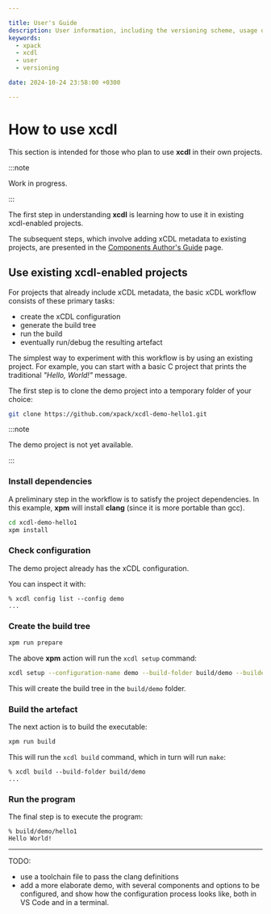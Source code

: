 ```yaml
---

title: User's Guide
description: User information, including the versioning scheme, usage of shared libraries, and RPATH configuration on GNU/Linux.
keywords:
  - xpack
  - xcdl
  - user
  - versioning

date: 2024-10-24 23:58:00 +0300

---
```


# How to use xcdl

This section is intended for those who plan to use **xcdl** in their
own projects.

:::note

Work in progress.

:::

The first step in understanding **xcdl** is learning how to
use it in existing xcdl-enabled projects.

The subsequent steps,
which involve adding xCDL metadata to existing projects, are presented
in the [Components Author's Guide](/docs/guide/) page.

## Use existing xcdl-enabled projects

For projects that already include xCDL metadata, the basic xCDL workflow
consists of these primary tasks:

- create the xCDL configuration
- generate the build tree
- run the build
- eventually run/debug the resulting artefact

The simplest way to experiment with this workflow is by using an
existing project. For example, you can start with a basic C project
that prints the traditional _"Hello, World!"_ message.

The first step is to clone the demo project into a temporary folder
of your choice:

```sh
git clone https://github.com/xpack/xcdl-demo-hello1.git
```

:::note

The demo project is not yet available.

:::

### Install dependencies

A preliminary step in the workflow is to satisfy the project dependencies.
In this example, **xpm** will install **clang**
(since it is more portable than gcc).

```sh
cd xcdl-demo-hello1
xpm install
```

### Check configuration

The demo project already has the xCDL configuration.

You can inspect it with:

```console
% xcdl config list --config demo
...
```

### Create the build tree

```sh
xpm run prepare
```

The above **xpm** action will run the `xcdl setup` command:

```sh
xcdl setup --configuration-name demo --build-folder build/demo --builder 'xcdl-make' --toolchain-file=clang.json
```

This will create the build tree in the `build/demo` folder.

### Build the artefact

The next action is to build the executable:

```sh
xpm run build
```

This will run the `xcdl build` command, which in turn will run `make`:

```console
% xcdl build --build-folder build/demo
...
```

### Run the program

The final step is to execute the program:

```console
% build/demo/hello1
Hello World!
```

---

TODO:
- use a toolchain file to pass the clang definitions
- add a more elaborate demo, with several components and options to
be configured, and show how the configuration process looks like,
both in VS Code and in a terminal.
